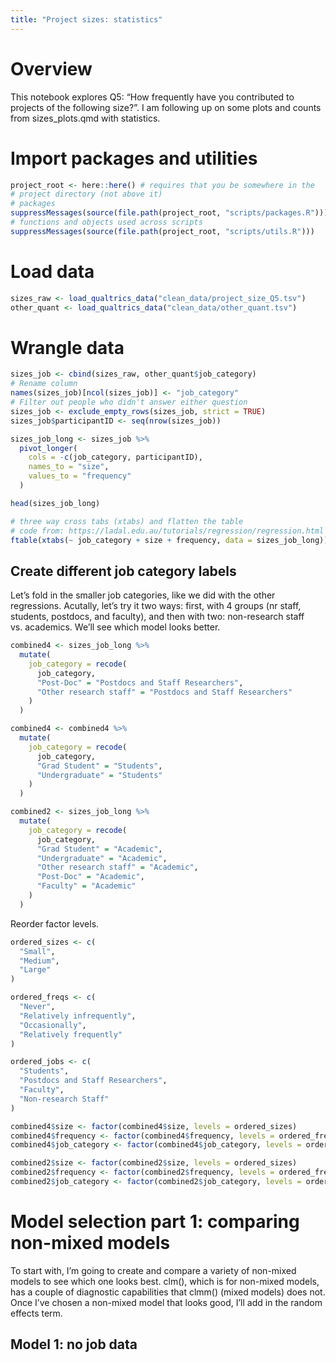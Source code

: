 ```yaml
---
title: "Project sizes: statistics"
---
```


# Overview
This notebook explores Q5: "How frequently have you contributed to projects of the following size?". I am following up on some plots and counts from sizes_plots.qmd with statistics.

# Import packages and utilities
```r
project_root <- here::here() # requires that you be somewhere in the
# project directory (not above it)
# packages
suppressMessages(source(file.path(project_root, "scripts/packages.R")))
# functions and objects used across scripts
suppressMessages(source(file.path(project_root, "scripts/utils.R")))
```

# Load data
```r
sizes_raw <- load_qualtrics_data("clean_data/project_size_Q5.tsv")
other_quant <- load_qualtrics_data("clean_data/other_quant.tsv")
```

# Wrangle data

```r
sizes_job <- cbind(sizes_raw, other_quant$job_category)
# Rename column
names(sizes_job)[ncol(sizes_job)] <- "job_category"
# Filter out people who didn't answer either question
sizes_job <- exclude_empty_rows(sizes_job, strict = TRUE)
sizes_job$participantID <- seq(nrow(sizes_job))
```

```r
sizes_job_long <- sizes_job %>%
  pivot_longer(
    cols = -c(job_category, participantID),
    names_to = "size",
    values_to = "frequency"
  )

head(sizes_job_long)
```

```r
# three way cross tabs (xtabs) and flatten the table
# code from: https://ladal.edu.au/tutorials/regression/regression.html
ftable(xtabs(~ job_category + size + frequency, data = sizes_job_long))
```

## Create different job category labels
Let's fold in the smaller job categories, like we did with the other regressions. Acutally, let's try it two ways: first, with 4 groups (nr staff, students, postdocs, and faculty), and then with two: non-research staff vs. academics. We'll see which model looks better.

```r
combined4 <- sizes_job_long %>%
  mutate(
    job_category = recode(
      job_category,
      "Post-Doc" = "Postdocs and Staff Researchers",
      "Other research staff" = "Postdocs and Staff Researchers"
    )
  )

combined4 <- combined4 %>%
  mutate(
    job_category = recode(
      job_category,
      "Grad Student" = "Students",
      "Undergraduate" = "Students"
    )
  )
```

```r
combined2 <- sizes_job_long %>%
  mutate(
    job_category = recode(
      job_category,
      "Grad Student" = "Academic",
      "Undergraduate" = "Academic",
      "Other research staff" = "Academic",
      "Post-Doc" = "Academic",
      "Faculty" = "Academic"
    )
  )
```

Reorder factor levels.
```r
ordered_sizes <- c(
  "Small",
  "Medium",
  "Large"
)

ordered_freqs <- c(
  "Never",
  "Relatively infrequently",
  "Occasionally",
  "Relatively frequently"
)

ordered_jobs <- c(
  "Students",
  "Postdocs and Staff Researchers",
  "Faculty",
  "Non-research Staff"
)

combined4$size <- factor(combined4$size, levels = ordered_sizes)
combined4$frequency <- factor(combined4$frequency, levels = ordered_freqs)
combined4$job_category <- factor(combined4$job_category, levels = ordered_jobs)

combined2$size <- factor(combined2$size, levels = ordered_sizes)
combined2$frequency <- factor(combined2$frequency, levels = ordered_freqs)
combined2$job_category <- factor(combined2$job_category, levels = ordered_jobs)
```

# Model selection part 1: comparing non-mixed models

To start with, I'm going to create and compare a variety of non-mixed models to see which one looks best. clm(), which is for non-mixed models, has a couple of diagnostic capabilities that clmm() (mixed models) does not. Once I've chosen a non-mixed model that looks good, I'll add in the random effects term.

## Model 1: no job data

```r

```


